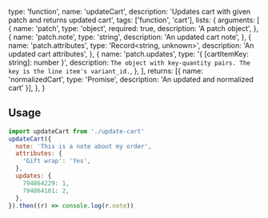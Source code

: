  type: 'function',
  name: 'updateCart',
  description: 'Updates cart with given patch and returns updated cart',
  tags: ['function', 'cart'],
  lists: {
    arguments: [
      {
        name: 'patch',
        type: 'object',
        required: true,
        description: 'A patch object',
      },
      {
        name: 'patch.note',
        type: 'string',
        description: 'An updated cart note',
      },
      {
        name: 'patch.attributes',
        type: 'Record<string, unknown>',
        description: 'An updated cart attributes',
      },
      {
        name: 'patch.updates',
        type: '{ [cartItemKey: string]: number }',
        description: `The object with key-quantity pairs. The key is the line item's variant_id.`,
      },
    ],
    returns: [{ name: 'normalizedCart', type: 'Promise<Cart>', description: 'An updated and normalized cart' }],
  },
}

## Usage

```js
import updateCart from './update-cart'
updateCart({
  note: 'This is a note about my order',
  attributes: {
    'Gift wrap': 'Yes',
  },
  updates: {
    794864229: 1,
    794864101: 2,
  },
}).then((r) => console.log(r.note))
```
